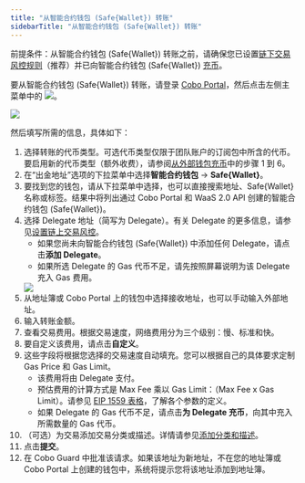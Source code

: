 ```yaml
---
title: "从智能合约钱包 (Safe{Wallet}) 转账"
sidebarTitle: "从智能合约钱包 (Safe{Wallet}) 转账"
---
```


<Note>前提条件：从智能合约钱包 (Safe\{Wallet\}) 转账之前，请确保您已设置[链下交易风控规则](/cn/portal/risk-controls/off-chain-tx-set-transfer)（推荐）并已向智能合约钱包 (Safe\{Wallet\}) [充币](/cn/portal/smart-contract-wallets/deposit-assets)。</Note>

要从智能合约钱包 (Safe{Wallet}) 转账，请登录 [Cobo Portal](https://portal.cobo.com/login)，然后点击左侧主菜单中的 <img src="/cn/images/transfers/transfer-button.svg" className="icon"></img>。

<img src="/cn/images/transfers/transfer-button-location.png" className="screenshot_modal"/>
 

然后填写所需的信息，具体如下：

1. 选择转账的代币类型。可选代币类型仅限于团队账户的订阅包中所含的代币。要启用新的代币类型（额外收费），请参阅[从外部钱包充币](https://manuals.cobo.com/cn/portal/mpc-wallets/ocw/transfers#)中的步骤 1 到 6。
2. 在“出金地址”选项的下拉菜单中选择**智能合约钱包** -> **Safe&#123;Wallet&#125;**。
3. 要找到您的钱包，请从下拉菜单中选择，也可以直接搜索地址、Safe&#123;Wallet&#125; 名称或标签。结果中将列出通过 Cobo Portal 和 WaaS 2.0 API 创建的智能合约钱包 (Safe&#123;Wallet&#125;)。
4. 选择 Delegate 地址（简写为 Delegate）。有关 Delegate 的更多信息，请参见[设置链上交易风控](/cn/portal/smart-contract-wallets/set-up-delegates)。
    - 如果您尚未向智能合约钱包 (Safe&#123;Wallet&#125;) 中添加任何 Delegate，请点击**添加 Delegate**。
    - 如果所选 Delegate 的 Gas 代币不足，请先按照屏幕说明为该 Delegate 充入 Gas 费用。
    <img src="/cn/images/transfers/add-delegate.png" className="screenshot_modal"/>
5. 从地址簿或 Cobo Portal 上的钱包中选择接收地址，也可以手动输入外部地址。
6. 输入转账金额。
7. 查看交易费用。根据交易速度，网络费用分为三个级别：慢、标准和快。
8. 要自定义该费用，请点击**自定义**。
9. 这些字段将根据您选择的交易速度自动填充。您可以根据自己的具体要求定制 Gas Price 和 Gas Limit。
    - 该费用将由 Delegate 支付。
    - 预估费用的计算方式是 Max Fee 乘以 Gas Limit：（Max Fee x Gas Limit）。请参见 [EIP 1559 表格](/cn/portal/transfers/from-mpc-wallets#eip1559)，了解各个参数的定义。
    - 如果 Delegate 的 Gas 代币不足，请点击**为 Delegate 充币**，向其中充入所需数量的 Gas 代币。
10. （可选）为交易添加交易分类或描述。详情请参见[添加分类和描述](/cn/portal/transfers/add-category)。
11. 点击**提交**。
12. 在 Cobo Guard 中批准该请求。如果该地址为新地址，不在您的地址簿或 Cobo Portal 上创建的钱包中，系统将提示您将该地址添加到地址簿。




